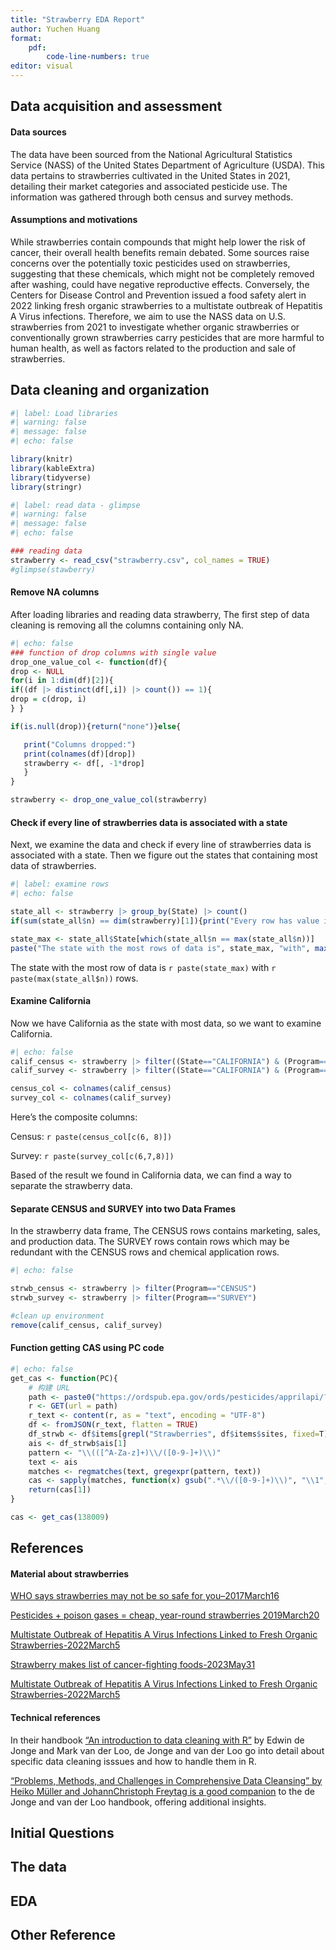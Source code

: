 ```yaml
---
title: "Strawberry EDA Report"
author: Yuchen Huang
format:
    pdf:
        code-line-numbers: true
editor: visual
---
```


## Data acquisition and assessment

#### Data sources

The data have been sourced from the National Agricultural Statistics Service (NASS) of the United States Department of Agriculture (USDA). This data pertains to strawberries cultivated in the United States in 2021, detailing their market categories and associated pesticide use. The information was gathered through both census and survey methods.

#### Assumptions and motivations

While strawberries contain compounds that might help lower the risk of cancer, their overall health benefits remain debated. Some sources raise concerns over the potentially toxic pesticides used on strawberries, suggesting that these chemicals, which might not be completely removed after washing, could have negative reproductive effects. Conversely, the Centers for Disease Control and Prevention issued a food safety alert in 2022 linking fresh organic strawberries to a multistate outbreak of Hepatitis A Virus infections. Therefore, we aim to use the NASS data on U.S. strawberries from 2021 to investigate whether organic strawberries or conventionally grown strawberries carry pesticides that are more harmful to human health, as well as factors related to the production and sale of strawberries.

## Data cleaning and organization

```r
#| label: Load libraries
#| warning: false
#| message: false
#| echo: false

library(knitr)  
library(kableExtra)
library(tidyverse)
library(stringr)

```

```r
#| label: read data - glimpse 
#| warning: false
#| message: false
#| echo: false

### reading data
strawberry <- read_csv("strawberry.csv", col_names = TRUE)
#glimpse(stawberry)

```

#### Remove NA columns

After loading libraries and reading data strawberry, The first step of data cleaning is removing all the columns containing only NA.

```r
#| echo: false
### function of drop columns with single value
drop_one_value_col <- function(df){
drop <- NULL
for(i in 1:dim(df)[2]){
if((df |> distinct(df[,i]) |> count()) == 1){
drop = c(drop, i)
} }

if(is.null(drop)){return("none")}else{

   print("Columns dropped:")
   print(colnames(df)[drop])
   strawberry <- df[, -1*drop]
   }
}

strawberry <- drop_one_value_col(strawberry)
```

#### Check if every line of strawberries data is associated with a state

Next, we examine the data and check if every line of strawberries data is associated with a state. Then we figure out the states that containing most data of strawberries.

```r
#| label: examine rows
#| echo: false

state_all <- strawberry |> group_by(State) |> count()
if(sum(state_all$n) == dim(strawberry)[1]){print("Every row has value in the State column.")}

state_max <- state_all$State[which(state_all$n == max(state_all$n))]
paste("The state with the most rows of data is", state_max, "with", max(state_all$n),"rows.")
```

The state with the most row of data is `r paste(state_max)` with `r paste(max(state_all$n))` rows.

#### Examine California

Now we have California as the state with most data, so we want to examine California.

```r
#| echo: false
calif_census <- strawberry |> filter((State=="CALIFORNIA") & (Program=="CENSUS"))
calif_survey <- strawberry |> filter((State=="CALIFORNIA") & (Program=="SURVEY"))

census_col <- colnames(calif_census)
survey_col <- colnames(calif_survey)
```

Here's the composite columns:

Census: `r paste(census_col[c(6, 8)])`

Survey: `r paste(survey_col[c(6,7,8)])`

Based of the result we found in California data, we can find a way to separate the strawberry data.

#### Separate CENSUS and SURVEY into two Data Frames

In the strawberry data frame, The CENSUS rows contains marketing, sales, and production data. The SURVEY rows contain rows which may be redundant with the CENSUS rows and chemical application rows.

```r
#| echo: false

strwb_census <- strawberry |> filter(Program=="CENSUS")
strwb_survey <- strawberry |> filter(Program=="SURVEY")

#clean up environment
remove(calif_census, calif_survey)
```

#### Function getting CAS using PC code

```r
#| echo: false
get_cas <- function(PC){
    # 构建 URL
    path <- paste0("https://ordspub.epa.gov/ords/pesticides/apprilapi/?q=%7b%22ais%22:%7b%22$instr%22:%22", PC,"%22%7d%7d")
    r <- GET(url = path)
    r_text <- content(r, as = "text", encoding = "UTF-8")
    df <- fromJSON(r_text, flatten = TRUE)
    df_strwb <- df$items[grepl("Strawberries", df$items$sites, fixed=T),]
    ais <- df_strwb$ais[1]
    pattern <- "\\(([^A-Za-z]+)\\/([0-9-]+)\\)"
    text <- ais
    matches <- regmatches(text, gregexpr(pattern, text))
    cas <- sapply(matches, function(x) gsub(".*\\/([0-9-]+)\\)", "\\1", x)) 
    return(cas[1])
}

cas <- get_cas(138009)
```

## References

#### Material about strawberries

[WHO says strawberries may not be so safe for you--2017March16](https://med.news.am/eng/news/13621/who-says-strawberries-may-not-be-so-safe-for-you.html)

[Pesticides + poison gases = cheap, year-round strawberries 2019March20](https://www.ewg.org/foodnews/strawberries.php)

[Multistate Outbreak of Hepatitis A Virus Infections Linked to Fresh Organic Strawberries-2022March5](https://www.cdc.gov/hepatitis/outbreaks/2022/hav-contaminated-food/index.htm)

[Strawberry makes list of cancer-fighting foods-2023May31](https://issuu.com/mechlocal/docs/053123_mech_asf/s/25386339)

[Multistate Outbreak of Hepatitis A Virus Infections Linked to Fresh Organic Strawberries-2022March5](https://www.cdc.gov/hepatitis/outbreaks/2022/hav-contaminated-food/index.htm)

#### Technical references

In their handbook ["An introduction to data cleaning with R"](https://cran.r-project.org/doc/contrib/de_Jonge+van_der_Loo-Introduction_to_data_cleaning_with_R.pdf) by Edwin de Jonge and Mark van der Loo, de Jonge and van der Loo go into detail about specific data cleaning isssues and how to handle them in R.

["Problems, Methods, and Challenges in Comprehensive Data Cleansing" by Heiko Müller and JohannChristoph Freytag is a good companion](https://www.researchgate.net/publication/228929938_Problems_methods_and_challenges_in_comprehensive_data_cleansing) to the de Jonge and van der Loo handbook, offering additional insights.

## Initial Questions

## The data

## EDA

## Other Reference
